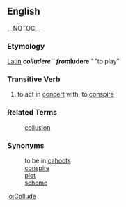 ==English== __NOTOC__
=== Etymology ===
[[Latin]] '''''colludere''''' from '''''ludere''''' "to play"

=== Transitive Verb ===
# to act in [[concert]] with; to [[conspire]]

=== Related Terms ===
:[[collusion]]

=== Synonyms ===
: to be in [[cahoots]]
: [[conspire]]
: [[plot]]
: [[scheme]]

[[io:Collude]]
